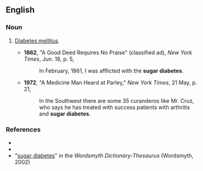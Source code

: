 ==English==

===Noun===
{{en-noun|-}}

# {{lb|en|informal|dated}} [[diabetes mellitus|Diabetes mellitus]].
#* '''1862''', "A Good Deed Requires No Praise" (classified ad), ''New York Times'', Jun. 18, p. 5,
#*: In February, 1861, I was afflicted with the '''sugar diabetes'''.
#* '''1972''', "A Medicine Man Heard at Parley," ''New York Times'', 21 May, p. 21,
#*: In the Southwest there are some 35 curanderos like Mr. Cruz, who says he has treated with success patients with arthritis and '''sugar diabetes'''.

===References===
* {{R:Dictionary.com}}
* {{R:Encarta}}
* "[http://www.wordsmyth.net/live/home.php?script=search&matchent=sugar+diabetes&matchtype=exact sugar diabetes]" in the ''Wordsmyth Dictionary-Thesaurus'' (Wordsmyth, 2002)